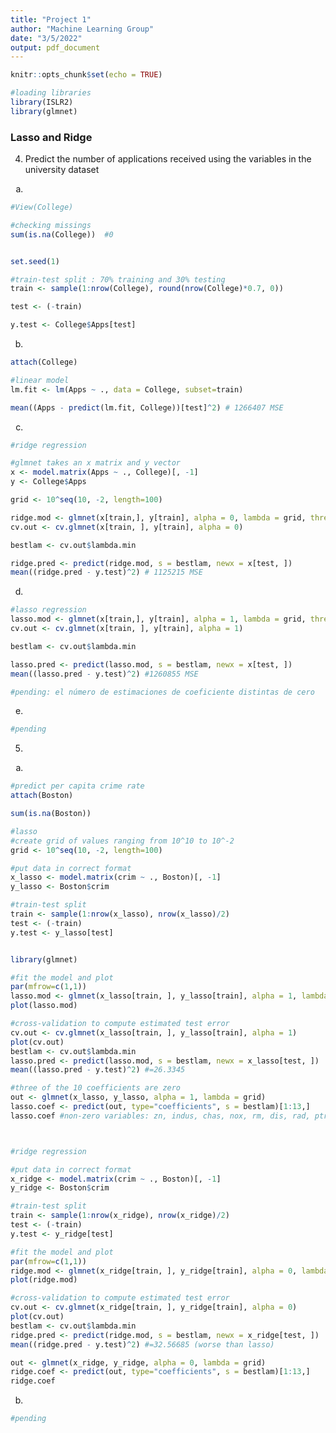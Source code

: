 ```yaml
---
title: "Project 1"
author: "Machine Learning Group"
date: "3/5/2022"
output: pdf_document
---
```


```r
knitr::opts_chunk$set(echo = TRUE)
```

```r
#loading libraries
library(ISLR2)
library(glmnet)
```


### Lasso and Ridge


4) Predict the number of applications received using the variables in the university dataset

a)

```r
#View(College)

#checking missings 
sum(is.na(College))  #0 


set.seed(1)

#train-test split : 70% training and 30% testing
train <- sample(1:nrow(College), round(nrow(College)*0.7, 0))

test <- (-train)

y.test <- College$Apps[test]

```

b)

```r
attach(College)

#linear model
lm.fit <- lm(Apps ~ ., data = College, subset=train)

mean((Apps - predict(lm.fit, College))[test]^2) # 1266407 MSE
```

c)

```r
#ridge regression

#glmnet takes an x matrix and y vector
x <- model.matrix(Apps ~ ., College)[, -1]
y <- College$Apps

grid <- 10^seq(10, -2, length=100)

ridge.mod <- glmnet(x[train,], y[train], alpha = 0, lambda = grid, thresh = 1e-12)
cv.out <- cv.glmnet(x[train, ], y[train], alpha = 0)

bestlam <- cv.out$lambda.min

ridge.pred <- predict(ridge.mod, s = bestlam, newx = x[test, ])
mean((ridge.pred - y.test)^2) # 1125215 MSE
```


d)

```r
#lasso regression
lasso.mod <- glmnet(x[train,], y[train], alpha = 1, lambda = grid, thresh = 1e-12)
cv.out <- cv.glmnet(x[train, ], y[train], alpha = 1)

bestlam <- cv.out$lambda.min

lasso.pred <- predict(lasso.mod, s = bestlam, newx = x[test, ])
mean((lasso.pred - y.test)^2) #1260855 MSE

#pending: el número de estimaciones de coeficiente distintas de cero
```

e)

```r
#pending

```



5) 

a)

```r
#predict per capita crime rate
attach(Boston)

sum(is.na(Boston))
```


```r
#lasso
#create grid of values ranging from 10^10 to 10^-2
grid <- 10^seq(10, -2, length=100)

#put data in correct format
x_lasso <- model.matrix(crim ~ ., Boston)[, -1]
y_lasso <- Boston$crim

#train-test split
train <- sample(1:nrow(x_lasso), nrow(x_lasso)/2)
test <- (-train)
y.test <- y_lasso[test]


library(glmnet)

#fit the model and plot
par(mfrow=c(1,1))
lasso.mod <- glmnet(x_lasso[train, ], y_lasso[train], alpha = 1, lambda = grid)
plot(lasso.mod)

#cross-validation to compute estimated test error
cv.out <- cv.glmnet(x_lasso[train, ], y_lasso[train], alpha = 1)
plot(cv.out)
bestlam <- cv.out$lambda.min
lasso.pred <- predict(lasso.mod, s = bestlam, newx = x_lasso[test, ])
mean((lasso.pred - y.test)^2) #=26.3345

#three of the 10 coefficients are zero
out <- glmnet(x_lasso, y_lasso, alpha = 1, lambda = grid)
lasso.coef <- predict(out, type="coefficients", s = bestlam)[1:13,]
lasso.coef #non-zero variables: zn, indus, chas, nox, rm, dis, rad, ptratio, lstat, medv



#ridge regression

#put data in correct format
x_ridge <- model.matrix(crim ~ ., Boston)[, -1]
y_ridge <- Boston$crim

#train-test split
train <- sample(1:nrow(x_ridge), nrow(x_ridge)/2)
test <- (-train)
y.test <- y_ridge[test]

#fit the model and plot
par(mfrow=c(1,1))
ridge.mod <- glmnet(x_ridge[train, ], y_ridge[train], alpha = 0, lambda = grid)
plot(ridge.mod)

#cross-validation to compute estimated test error
cv.out <- cv.glmnet(x_ridge[train, ], y_ridge[train], alpha = 0)
plot(cv.out)
bestlam <- cv.out$lambda.min
ridge.pred <- predict(ridge.mod, s = bestlam, newx = x_ridge[test, ])
mean((ridge.pred - y.test)^2) #=32.56685 (worse than lasso)

out <- glmnet(x_ridge, y_ridge, alpha = 0, lambda = grid)
ridge.coef <- predict(out, type="coefficients", s = bestlam)[1:13,]
ridge.coef 


```



b)

```r
#pending
```





